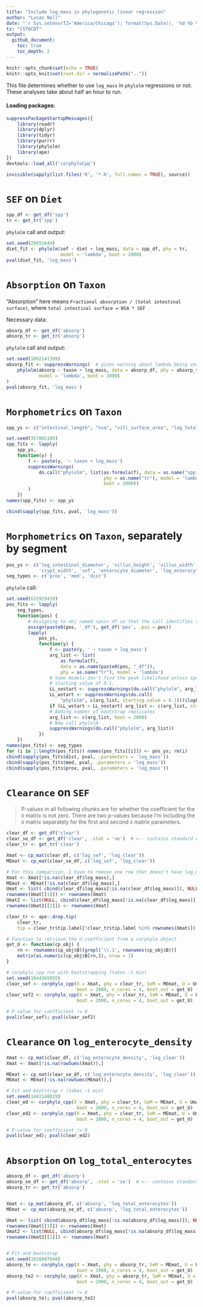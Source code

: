 ```yaml
---
title: "Include log_mass in phylogenetic linear regression"
author: "Lucas Nell"
date: "`r Sys.setenv(TZ='America/Chicago'); format(Sys.Date(), '%d %b %Y')`"
tz: "CST6CDT"
output:
  github_document:
    toc: true
    toc_depth: 2
---
```


```r
knitr::opts_chunk$set(echo = TRUE)
knitr::opts_knit$set(root.dir = normalizePath(".."))
```


This file determines whether to use `log_mass` in `phylolm` regressions or not.
These analyses take about half an hour to run.

#### Loading packages:


```r
suppressPackageStartupMessages({
    library(readr)
    library(dplyr)
    library(tidyr)
    library(purrr)
    library(phylolm)
    library(ape)
})
devtools::load_all('corphyloCpp')
```


```r
invisible(sapply(list.files('R', '*.R', full.names = TRUE), source))
```


# `SEF` on `Diet`


```r
spp_df <- get_df('spp')
tr <- get_tr('spp')
```


`phylolm` call and output:

```r
set.seed(29851644)
diet_fit <- phylolm(sef ~ diet + log_mass, data = spp_df, phy = tr,
                    model = 'lambda', boot = 2000)
pval(diet_fit, 'log_mass')
```



# `Absorption` on `Taxon`

"Absorption" here means `Fractional absorption / (total intestinal surface)`,
where `total intestinal surface = NSA * SEF`


Necessary data:

```r
absorp_df <- get_df('absorp')
absorp_tr <- get_tr('absorp')
```

`phylolm` call and output:

```r
set.seed(1092141389)
absorp_fit <- suppressWarnings(  # gives warning about lambda being very low
    phylolm(absorp ~ taxon + log_mass, data = absorp_df, phy = absorp_tr, 
            model = 'lambda', boot = 2000)
)
pval(absorp_fit, 'log_mass')
```




# `Morphometrics` on `Taxon`

```r
spp_ys <- c("intestinal_length", "nsa", "vill_surface_area", "log_total_enterocytes")
```


```r
set.seed(357885189)
spp_fits <- lapply(
    spp_ys,
    function(y) {
        f <- paste(y, '~ taxon + log_mass')
        suppressWarnings(
            do.call("phylolm", list(as.formula(f), data = as.name("spp_df"),
                                    phy = as.name("tr"), model = 'lambda',
                                    boot = 2000))
        )
    })
names(spp_fits) <- spp_ys

cbind(sapply(spp_fits, pval, 'log_mass'))
```





# `Morphometrics` on `Taxon`, separately by segment


```r
pos_ys <- c('log_intestinal_diameter', 'villus_height', 'villus_width', 
            'crypt_width', 'sef', 'enterocyte_diameter', 'log_enterocyte_density')
seg_types <- c('prox', 'med', 'dist')
```


`phylolm` call:


```r
set.seed(632929430)
pos_fits <- lapply(
    seg_types,
    function(pos) {
        # Assigning to obj named <pos>_df so that the call identifies the position
        assign(paste0(pos, '_df'), get_df('pos', .pos = pos))
        lapply(
            pos_ys,
            function(y) {
                f <- paste(y, ' ~ taxon + log_mass')
                arg_list <- list(
                    as.formula(f),
                    data = as.name(paste0(pos, "_df")),
                    phy = as.name("tr"), model = 'lambda')
                # Some models don't find the peak likelihood unless specifying a
                # starting value of 0.1.
                LL_nostart <- suppressWarnings(do.call("phylolm", arg_list))$logLik
                LL_wstart <- suppressWarnings(do.call(
                    "phylolm", c(arg_list, starting.value = 0.1)))$logLik
                if (LL_wstart > LL_nostart) arg_list <- c(arg_list, starting.value = 0.1)
                # Adding number of bootstrap replicates
                arg_list <- c(arg_list, boot = 2000)
                # Now call phylolm
                suppressWarnings(do.call("phylolm", arg_list))
            })
    })
names(pos_fits) <- seg_types
for (i in 1:length(pos_fits)) names(pos_fits[[i]]) <- pos_ys; rm(i)
cbind(sapply(pos_fits$dist, pval, .parameters = 'log_mass'))
cbind(sapply(pos_fits$med, pval, .parameters = 'log_mass'))
cbind(sapply(pos_fits$prox, pval, .parameters = 'log_mass'))
```








# `Clearance` on `SEF`

> P-values in all following chunks are for whether the coefficient for the `U` matrix is
> not zero. There are two p-values because I'm including the `U` matrix separately
> for the first and second `X` matrix parameters.


```r
clear_df <- get_df('clear')
clear_se_df <- get_df('clear', .stat = 'se')  # <-- contains standard errors
clear_tr <- get_tr('clear')

Xmat <- cp_mat(clear_df, c('log_sef', 'log_clear'))
MEmat <- cp_mat(clear_se_df, c('log_sef', 'log_clear'))

# For this comparison, I have to remove one row that doesn't have log_mass
Xmat <- Xmat[!is.na(clear_df$log_mass),]
MEmat <- MEmat[!is.na(clear_df$log_mass),]
Umat <- list( cbind(clear_df$log_mass[!is.na(clear_df$log_mass)]), NULL)
rownames(Umat[[1]]) <- rownames(Xmat)
Umat2 <- list(NULL, cbind(clear_df$log_mass[!is.na(clear_df$log_mass)]))
rownames(Umat2[[2]]) <- rownames(Xmat)

clear_tr <- ape::drop.tip(
    clear_tr,
    tip = clear_tr$tip.label[!clear_tr$tip.label %in% rownames(Xmat)])

# Function to retrieve the U coefficient from a corphylo object
get_U <- function(cp_obj) {
    rn <- rownames(cp_obj$B)[grepl('\\.1', rownames(cp_obj$B))]
    matrix(as.numeric(cp_obj$B[rn,]), nrow = 1)
}

# corphylo_cpp run with bootstrapping (takes ~1 min)
set.seed(1844365955)
clear_sef <- corphylo_cpp(X = Xmat, phy = clear_tr, SeM = MEmat, U = Umat, 
                          boot = 2000, n_cores = 4, boot_out = get_U)
clear_sef2 <- corphylo_cpp(X = Xmat, phy = clear_tr, SeM = MEmat, U = Umat2, 
                          boot = 2000, n_cores = 4, boot_out = get_U)

# P-value for coefficient != 0
pval(clear_sef); pval(clear_sef2)
```


# `Clearance` on `log_enterocyte_density`


```r

Xmat <- cp_mat(clear_df, c('log_enterocyte_density', 'log_clear'))
Xmat <- Xmat[!is.na(rowSums(Xmat)),]

MEmat <- cp_mat(clear_se_df, c('log_enterocyte_density', 'log_clear'))
MEmat <- MEmat[!is.na(rowSums(MEmat)),]

# Fit and bootstrap r (takes ~1 min)
set.seed(1442148819)
clear_ed <- corphylo_cpp(X = Xmat, phy = clear_tr, SeM = MEmat, U = Umat, 
                          boot = 2000, n_cores = 4, boot_out = get_U)
clear_ed2 <- corphylo_cpp(X = Xmat, phy = clear_tr, SeM = MEmat, U = Umat2, 
                          boot = 2000, n_cores = 4, boot_out = get_U)

# P-value for coefficient != 0
pval(clear_ed); pval(clear_ed2)
```


# `Absorption` on `log_total_enterocytes`


```r

absorp_df <- get_df('absorp')
absorp_se_df <- get_df('absorp', .stat = 'se')  # <-- contains standard errors
absorp_tr <- get_tr('absorp')


Xmat <- cp_mat(absorp_df, c('absorp', 'log_total_enterocytes'))
MEmat <- cp_mat(absorp_se_df, c('absorp', 'log_total_enterocytes'))

Umat <- list( cbind(absorp_df$log_mass[!is.na(absorp_df$log_mass)]), NULL)
rownames(Umat[[1]]) <- rownames(Xmat)
Umat2 <- list(NULL, cbind(absorp_df$log_mass[!is.na(absorp_df$log_mass)]))
rownames(Umat2[[2]]) <- rownames(Xmat)


# Fit and bootstrap
set.seed(2016097648)
absorp_te <- corphylo_cpp(X = Xmat, phy = absorp_tr, SeM = MEmat, U = Umat, 
                          boot = 2000, n_cores = 4, boot_out = get_U)
absorp_te2 <- corphylo_cpp(X = Xmat, phy = absorp_tr, SeM = MEmat, U = Umat2, 
                          boot = 2000, n_cores = 4, boot_out = get_U)

# P-value for coefficient != 0
pval(absorp_te); pval(absorp_te2)
```


